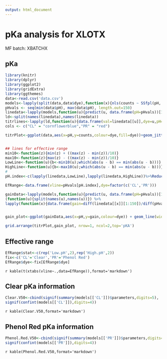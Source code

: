 ```yaml
---
output: html_document
---
```

pKa analysis for XLOTX
========================================================
MF batch:  XBATCHX

## pKa
```r
library(knitr)
library(dplyr)
library(ggplot2)
library(gridExtra)
library(ggthemes)
data<-read.csv('data.csv')
models<-lapply(split(data,data$dye),function(x){nls(counts ~ SSfpl(pH, Bottom, Top, pKa, Slope), x)})
pHvals <- seq(min(data$pH), max(data$pH), length.out=150) 
linedata<-lapply(models,function(u){predict(u, data.frame(pH=pHvals))[1:150]})
ld<-split(names(linedata),names(linedata))
titrlines<-lapply(ld,function(u){data.frame(val=linedata[[u]],dye=u,pH=pHvals)}) %>% Reduce(f='rbind')
cols <- c("CL" = "cornflowerblue","PR" = "red")

titrPlot<-ggplot(data,aes(x=pH,y=counts,colour=dye,fill=dye))+geom_jitter(aes(fill=dye),colour=I(rgb(0,0,0,.4)),size=2,width=.1,shape=21) +geom_line(data=titrlines,aes(x=pH,y=val,colour=dye))+theme_few()+ggtitle('Titration Curve')+guides(colour = FALSE,fill=FALSE) +scale_colour_manual(values = cols)


## lines for effective range
min10<-function(z){min(z) + ((max(z) - min(z))/10)}
max10<-function(z){max(z) - ((max(z) - min(z))/10)}
LowLine<-function(u){b<-min10(u);which(abs(u - b) == min(abs(u - b)))}
HighLine<-function(u){b<-max10(u);which(abs(u - b) == min(abs(u - b)))}
#
pH.index<-c(lapply(linedata,LowLine),lapply(linedata,HighLine))%>%Reduce(f='rbind')

EfRange<-data.frame(vline=pHvals[pH.index],dye=factor(c('CL','PR')))

gainData<-lapply(models,function(u){predict(u, data.frame(pH=pHvals))[1:150]}) %>%
(function(u){split(names(u),names(u))}) %>%
lapply(function(x){data.frame(gain=diff(linedata[[x]][1:150])/diff(pHvals)/1000,pH=pHvals[-1],dye=x)}) %>% Reduce(f='rbind') %>% mutate(dye=factor(dye))


gain_plot<-ggplot(gainData,aes(x=pH,y=gain,colour=dye)) + geom_line(width=4) +theme_few() +ggtitle('Gain Curve') + geom_vline(data=EfRange,aes(xintercept=vline,colour=dye),linetype = 'dotted')+scale_colour_manual(values = cols)
```
```r
grid.arrange(titrPlot,gain_plot, nrow=1, ncol=2,top='pKA')
```  

## Effective range  
```r
EfRange$stat<-c(rep('Low.pH',2),rep('High.pH',2))
fix<-c('CL'='Clear','PR'='Phenol Red')
EfRange$dye<-fix[EfRange$dye]
```
`r kable(t(xtabs(vline~.,data=EfRange)),format='markdown')`

## Clear pKa information
```r
Clear.V50<-cbind(signif(summary(models[['CL']])$parameters,digits=5),
signif(confint(models[['CL']]),digits=4))
```
`r kable(Clear.V50,format='markdown')`

## Phenol Red pKa information
```r
Phenol.Red.V50<-cbind(signif(summary(models[['PR']])$parameters,digits=5),
signif(confint(models[['PR']]),digits=4))
```
`r kable(Phenol.Red.V50,format='markdown')`

